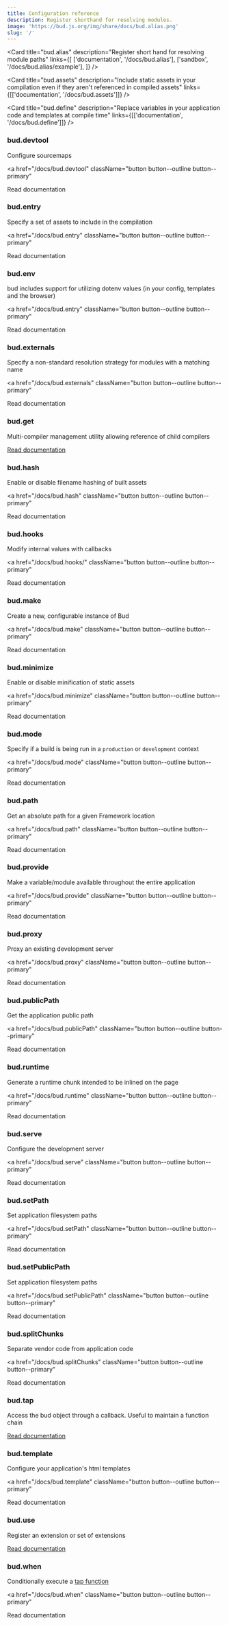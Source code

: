 ```yaml
---
title: Configuration reference
description: Register shorthand for resolving modules.
image: 'https://bud.js.org/img/share/docs/bud.alias.png'
slug: '/'
---
```



<Card
  title="bud.alias"
  description="Register short hand for resolving module paths"
  links={[
    ['documentation', '/docs/bud.alias'],
    ['sandbox', '/docs/bud.alias/example'],
  ]}
/>

<div className="margin-bottom--sm" />

<Card
  title="bud.assets"
  description="Include static assets in your compilation even if they aren't referenced in compiled assets"
  links={[['documentation', '/docs/bud.assets']]}
/>

<div className="margin-bottom--sm" />

<Card
  title="bud.define"
  description="Replace variables in your application code and templates at compile time"
  links={[['documentation', '/docs/bud.define']]}
/>

### bud.devtool

Configure sourcemaps

<a
  href="/docs/bud.devtool"
  className="button button--outline button--primary"
>
  Read documentation
</a>

### bud.entry

Specify a set of assets to include in the compilation

<a
  href="/docs/bud.entry"
  className="button button--outline button--primary"
>
  Read documentation
</a>

### bud.env

bud includes support for utilizing dotenv values (in your config, templates and the browser)

<a
  href="/docs/bud.entry"
  className="button button--outline button--primary"
>
  Read documentation
</a>

### bud.externals

Specify a non-standard resolution strategy for modules with a matching name

<a
  href="/docs/bud.externals"
  className="button button--outline button--primary"
>
  Read documentation
</a>

### bud.get

Multi-compiler management utility allowing reference of child compilers

<a href="/docs/bud.get" className="button button--outline button--primary">
  Read documentation
</a>

### bud.hash

Enable or disable filename hashing of built assets

<a
  href="/docs/bud.hash"
  className="button button--outline button--primary"
>
  Read documentation
</a>

### bud.hooks

Modify internal values with callbacks

<a
  href="/docs/bud.hooks/"
  className="button button--outline button--primary"
>
  Read documentation
</a>

### bud.make

Create a new, configurable instance of Bud

<a
  href="/docs/bud.make"
  className="button button--outline button--primary"
>
  Read documentation
</a>

### bud.minimize

Enable or disable minification of static assets

<a
  href="/docs/bud.minimize"
  className="button button--outline button--primary"
>
  Read documentation
</a>

### bud.mode

Specify if a build is being run in a `production` or `development` context

<a
  href="/docs/bud.mode"
  className="button button--outline button--primary"
>
  Read documentation
</a>

### bud.path

Get an absolute path for a given Framework location

<a
  href="/docs/bud.path"
  className="button button--outline button--primary"
>
  Read documentation
</a>

### bud.provide

Make a variable/module available throughout the entire application

<a
  href="/docs/bud.provide"
  className="button button--outline button--primary"
>
  Read documentation
</a>

### bud.proxy

Proxy an existing development server

<a
  href="/docs/bud.proxy"
  className="button button--outline button--primary"
>
  Read documentation
</a>

### bud.publicPath

Get the application public path

<a
  href="/docs/bud.publicPath"
  className="button button--outline button--primary"
>
  Read documentation
</a>

### bud.runtime

Generate a runtime chunk intended to be inlined on the page

<a
  href="/docs/bud.runtime"
  className="button button--outline button--primary"
>
  Read documentation
</a>

### bud.serve

Configure the development server

<a
  href="/docs/bud.serve"
  className="button button--outline button--primary"
>
  Read documentation
</a>

### bud.setPath

Set application filesystem paths

<a
  href="/docs/bud.setPath"
  className="button button--outline button--primary"
>
  Read documentation
</a>

### bud.setPublicPath

Set application filesystem paths

<a
  href="/docs/bud.setPublicPath"
  className="button button--outline button--primary"
>
  Read documentation
</a>

### bud.splitChunks

Separate vendor code from application code

<a
  href="/docs/bud.splitChunks"
  className="button button--outline button--primary"
>
  Read documentation
</a>

### bud.tap

Access the bud object through a callback. Useful to maintain a function chain

<a href="/docs/bud.tap" className="button button--outline button--primary">
  Read documentation
</a>

### bud.template

Configure your application's html templates

<a
  href="/docs/bud.template"
  className="button button--outline button--primary"
>
  Read documentation
</a>

### bud.use

Register an extension or set of extensions

<a href="/docs/bud.use" className="button button--outline button--primary">
  Read documentation
</a>

### bud.when

Conditionally execute a [tap function](/docs/bud.tap)

<a
  href="/docs/bud.when"
  className="button button--outline button--primary"
>
  Read documentation
</a>
